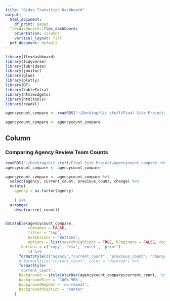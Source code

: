 ```yaml
---
title: "Biden Transition Dashboard"
output:
  html_document:
    df_print: paged
  flexdashboard::flex_dashboard:
    orientation: columns
    vertical_layout: fill
  pdf_document: default
---
```


```r
library(flexdashboard)
library(tidyverse)
library(lubridate)
library(janitor)
library(glue)
library(plotly)
library(DT)
library(kableExtra)
library(htmlwidgets)
library(htmltools)
library(readxl)

agencycount_compare <- readRDS("~/Desktop/Git stuff/Final Site Project/agencycount_compare.rds")

agencycount_compare <- agencycount_compare
```

Column {data-width=650}
-----------------------------------------------------------------------

### Comparing Agency Review Team Counts

```r
readRDS("~/Desktop/Git stuff/Final Site Project/agencycount_compare.rds")
agencycount_compare <- agencycount_compare

agencycount_compare <- agencycount_compare %>% 
  select(agency, current_count, previous_count, change) %>% 
  mutate(
    agency = as.factor(agency)
    
    ) %>% 
  arrange(
    desc(current_count))


datatable(agencycount_compare,
          rownames = FALSE,
          filter = "top",
          extensions = 'Buttons',
          options = list(searchHighlight = TRUE, bPaginate = FALSE, dom = 'Bfrtip',
       buttons = c('copy', 'csv', 'excel', 'print')
          )) %>%
      formatStyle(c("agency","current_count", "previous_count", "change"), fontWeight = 'bold') %>%
      # formatStyle("current_count", color = "darkred") %>%
      formatStyle(
      'current_count',
      background = styleColorBar(agencycount_compare$current_count, 'steelblue'),
      backgroundSize = '100% 90%',
      backgroundRepeat = 'no-repeat',
      backgroundPosition = 'center'
    )
```

